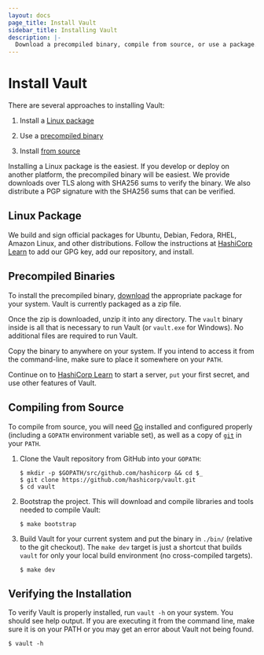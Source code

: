 ```yaml
---
layout: docs
page_title: Install Vault
sidebar_title: Installing Vault
description: |-
  Download a precompiled binary, compile from source, or use a package.
---
```


# Install Vault

There are several approaches to installing Vault:

1. Install a [Linux package](#linux-package)

1. Use a [precompiled binary](#precompiled-binaries)

1. Install [from source](#compiling-from-source)

Installing a Linux package is the easiest. If you develop or deploy on another
platform, the precompiled binary will be easiest. We provide downloads over TLS
along with SHA256 sums to verify the binary. We also distribute a PGP signature
with the SHA256 sums that can be verified.

## Linux Package

We build and sign official packages for Ubuntu, Debian, Fedora, RHEL, Amazon
Linux, and other distributions. Follow the instructions at [HashiCorp
Learn][learn-vault-install] to add our GPG key, add our repository, and
install.

## Precompiled Binaries

To install the precompiled binary, [download](/downloads) the appropriate
package for your system. Vault is currently packaged as a zip file.

Once the zip is downloaded, unzip it into any directory. The `vault` binary
inside is all that is necessary to run Vault (or `vault.exe` for Windows). No
additional files are required to run Vault.

Copy the binary to anywhere on your system. If you intend to access it from the
command-line, make sure to place it somewhere on your `PATH`.

Continue on to [HashiCorp Learn][learn-vault-dev-server] to start a server, `put`
your first secret, and use other features of Vault.

## Compiling from Source

To compile from source, you will need [Go](https://golang.org) installed and
configured properly (including a `GOPATH` environment variable set), as well
as a copy of [`git`](https://www.git-scm.com/) in your `PATH`.

1. Clone the Vault repository from GitHub into your `GOPATH`:


    ```shell
    $ mkdir -p $GOPATH/src/github.com/hashicorp && cd $_
    $ git clone https://github.com/hashicorp/vault.git
    $ cd vault
    ```

1. Bootstrap the project. This will download and compile libraries and tools
   needed to compile Vault:


    ```shell
    $ make bootstrap
    ```

1. Build Vault for your current system and put the
   binary in `./bin/` (relative to the git checkout). The `make dev` target is
   just a shortcut that builds `vault` for only your local build environment (no
   cross-compiled targets).


    ```shell
    $ make dev
    ```

## Verifying the Installation

To verify Vault is properly installed, run `vault -h` on your system. You should
see help output. If you are executing it from the command line, make sure it is
on your PATH or you may get an error about Vault not being found.

```shell-session
$ vault -h
```

[learn-vault-install]: https://learn.hashicorp.com/vault/getting-started/install
[learn-vault-dev-server]: https://learn.hashicorp.com/vault/getting-started/dev-server